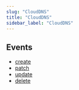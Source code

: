 ```yaml
---
slug: "CloudDNS"
title: "CloudDNS"
sidebar_label: "CloudDNS"
---
```


## Events

- [create](/gcp/threats/clouddns/rules/create)
- [patch](/gcp/threats/clouddns/rules/patch)
- [update](/gcp/threats/clouddns/rules/update)
- [delete](/gcp/threats/clouddns/rules/delete)

